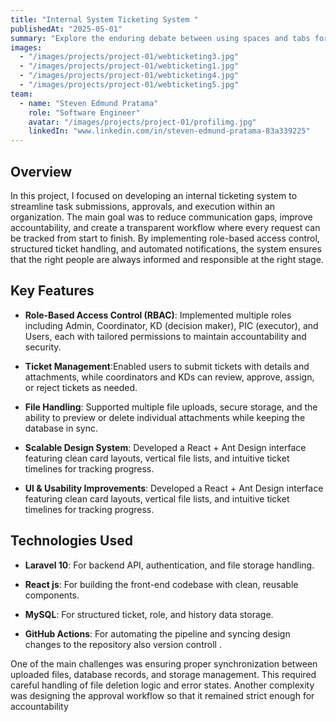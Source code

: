 ```yaml
---
title: "Internal System Ticketing System "
publishedAt: "2025-05-01"
summary: "Explore the enduring debate between using spaces and tabs for code indentation, and why this choice matters more than you might think."
images:
  - "/images/projects/project-01/webticketing3.jpg"
  - "/images/projects/project-01/webticketing1.jpg"
  - "/images/projects/project-01/webticketing4.jpg"
  - "/images/projects/project-01/webticketing5.jpg"
team:
  - name: "Steven Edmund Pratama"
    role: "Software Engineer"
    avatar: "/images/projects/project-01/profilimg.jpg"
    linkedIn: "www.linkedin.com/in/steven-edmund-pratama-83a339225"
---
```


## Overview

In this project, I focused on developing an internal ticketing system to streamline task submissions, 
approvals, and execution within an organization. The main goal was to reduce communication gaps, 
improve accountability, and create a transparent workflow where every request can be tracked from start 
to finish. By implementing role-based access control, structured ticket handling, 
and automated notifications, the system ensures that the right people are always informed 
and responsible at the right stage.


## Key Features

- **Role-Based Access Control (RBAC)**: Implemented multiple roles including Admin, Coordinator, KD (decision maker), 
PIC (executor), and Users, each with tailored permissions to maintain accountability and security.

- **Ticket Management**:Enabled users to submit tickets with details and attachments, while coordinators and KDs can review, approve, assign, or reject tickets as needed.

- **File Handling**: Supported multiple file uploads, secure storage, and the ability to preview or delete individual attachments while keeping the database in sync.

- **Scalable Design System**: Developed a React + Ant Design interface featuring clean card layouts, vertical file lists, and intuitive ticket timelines for tracking progress.

- **UI & Usability Improvements**: Developed a React + Ant Design interface featuring clean card layouts, vertical file lists, and intuitive ticket timelines for tracking progress.




## Technologies Used

- **Laravel 10**: For backend API, authentication, and file storage handling.
- **React js**: For building the front-end codebase with clean, reusable components.
- **MySQL**: For structured ticket, role, and history data storage.

- **GitHub Actions**: For automating the pipeline and syncing design changes to the repository also version controll  .


One of the main challenges was ensuring proper synchronization between uploaded files, database records, and storage management. This required careful handling of file deletion logic and error states. Another complexity was designing the approval workflow so that it remained strict enough for accountability